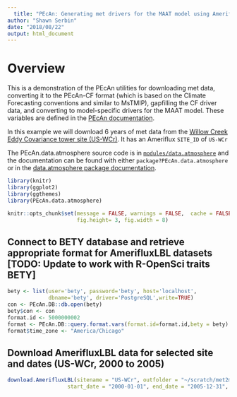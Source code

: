 ```yaml
---
  title: "PEcAn: Generating met drivers for the MAAT model using AmerifluxLBL tower observations"
author: "Shawn Serbin"
date: "2018/08/22"
output: html_document
---
```


# Overview
This is a demonstration of the PEcAn utilities for downloading met data, converting it to the PEcAn-CF format (which is based on the Climate Forecasting conventions and similar to MsTMIP), gapfilling the CF driver data, and converting to model-specific drivers for the MAAT model. These variables are defined in the [PEcAn documentation](https://pecanproject.github.io/pecan-documentation/available-meteorological-drivers.html).

In this example we will download 6 years of met data from the [Willow Creek Eddy Covariance tower site (US-WCr)](http://ameriflux.lbl.gov/sites/siteinfo/US-WCr). It has an Ameriflux `SITE_ID` of `US-WCr`

The PEcAn.data.atmosphere source code is in [`modules/data.atmosphere`](https://github.com/PecanProject/pecan/tree/develop/modules/data.atmosphere) and the documentation can be found with either `package?PEcAn.data.atmosphere` or in the [data.atmosphere package documentation](https://pecanproject.github.io/pecan//modules/data.atmosphere/inst/web/index.html).

```r
library(knitr)
library(ggplot2)
library(ggthemes)
library(PEcAn.data.atmosphere)

```

```r

knitr::opts_chunk$set(message = FALSE, warnings = FALSE,  cache = FALSE, 
                      fig.height= 3, fig.width = 8)

```

## Connect to BETY database and retrieve appropriate format for AmerifluxLBL datasets [TODO: Update to work with R-OpenSci traits BETY]
```r
bety <- list(user='bety', password='bety', host='localhost',
             dbname='bety', driver='PostgreSQL',write=TRUE)
con <- PEcAn.DB::db.open(bety)
bety$con <- con
format.id <- 5000000002
format <- PEcAn.DB::query.format.vars(format.id=format.id,bety = bety)
format$time_zone <- "America/Chicago"
```

## Download AmerifluxLBL data for selected site and dates (US-WCr, 2000 to 2005)
```r
download.AmerifluxLBL(sitename = "US-WCr", outfolder = "~/scratch/met2model_testing", 
                   start_date = "2000-01-01", end_date = "2005-12-31", overwrite = TRUE, verbose = TRUE)
```


